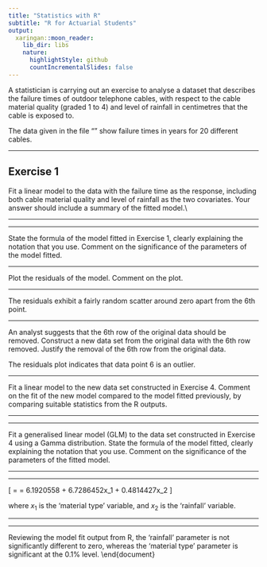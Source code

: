 ```yaml
---
title: "Statistics with R"
subtitle: "R for Actuarial Students"
output:
  xaringan::moon_reader:
    lib_dir: libs
    nature:
      highlightStyle: github
      countIncrementalSlides: false
---
```


\noindent A statistician is carrying out an exercise to analyse a dataset that describes the failure
times of outdoor telephone cables, with respect to the cable material quality (graded
1 to 4) and level of rainfall in centimetres that the cable is exposed to.


\noindent The data given in the file “\texttt{CablesDataset.csv}” show failure times in years for 20
different cables.



\begin{framed}\begin{verbatim}
# read the data
cables_data<-read.csv("CablesDataset.csv")
head(cables_data)
\end{verbatim} \end{framed}

\includegraphics[scale=1.5]{00-A1/images/CablesData_1_head.JPG}

---


## Exercise 1

\noindent  Fit a linear model to the data with the failure time as the response, including
both cable material quality and level of rainfall as the two covariates. Your
answer should include a summary of the fitted model.\\
\medskip 




\begin{framed}\begin{verbatim}
# fit the linear model

linear_model<-lm(Failure.Time~Material.Type + Rainfall,
cables_data)

# output the linear model fit summary statistics
summary(linear_model)
\end{verbatim} \end{framed}

---

\begin{verbatim}
   Call:
    lm(formula = Failure.Time ~ Material.Type +
        Rainfall, data = cables_data)
    
    Residuals:
          Min        1Q    Median        3Q       Max 
    -0.051313 -0.006694  0.002246  0.008590  0.025763 
    
    Coefficients:
                   Estimate Std. Error t value Pr(>|t|)    
    (Intercept)    0.081086   0.012659   6.406 6.52e-06 ***
    Material.Type -0.014499   0.003575  -4.055 0.000822 ***
    Rainfall       0.005591   0.046745   0.120 0.906200    
    ---
    Signif. codes:  0 ‘***’ 0.001 ‘**’ 0.01 ‘*’ 0.05 ‘.’ 0.1 ‘ ’ 1
    
    Residual standard error: 0.01627 on 17 degrees of freedom
    Multiple R-squared:  0.5326,	Adjusted R-squared:  0.4776 
    F-statistic: 9.687 on 2 and 17 DF,  p-value: 0.001556
    
\end{verbatim}    
 

---

\subsection*{Exercise 2}

State the formula of the model fitted in Exercise 1, clearly explaining the
notation that you use.
Comment on the significance of the parameters of the model fitted.


\includegraphics[scale=1.3]{00-A1/images/CablesData_2_modelsummary.JPG}


\noindent
\begin{itemize}
    \item From analysing the R output, we see that the fitted linear model is:
\[ \hat{y} = 0.081086 \;-;\ 0.014499x_1 \;+\; 0.005591x_2\]

where $x_1$ is the ‘material type’ variable, and $x_2$ is the ‘rainfall’ variable. $\hat{y}$ is the predicted failure time.


\item The R output shows that the ‘material type’ parameter is significantly
different to zero (at the 0.1\% level).
\item The ‘rainfall’ parameter is not significantly different to zero - this is
indicated by the t-tests shown in the fourth column of the R output.
\item The intercept is also significantly different to zero
\end{itemize}


---

\subsection*{Exercise 3}

\noindent Plot the residuals of the model. Comment on the plot.






\begin{framed}\begin{verbatim}
# obtain the residuals

residuals(linear_model)

\end{verbatim} \end{framed}


\includegraphics[scale=1.1]{00-A1/images/CablesData_3_residuals.JPG}


---

\begin{framed}\begin{verbatim}
# plot the residuals

plot(residuals(linear_model),
      pch=16,col="red",cex=1.4)

abline(h=0)

\end{verbatim} \end{framed}


\includegraphics[scale=0.8]{00-A1/images/CableData_4_Residuals.png}



\noindent The residuals exhibit a fairly random scatter around zero
apart from the 6th point.

---

\subsection*{Exercise 4}

\noindent An analyst suggests that the 6th row of the original data should be removed. Construct a new data set from the original data \textbf{\textit{CablesDataset.csv}}
with the 6th row removed. Justify the removal of the 6th row from the original data.


\begin{framed} \begin{verbatim}
# remove data point 6 and redefine the dataset

cables_data2 <- cables_data[-6,]
\end{verbatim} \end{framed}


\noindent The residuals plot indicates that data point 6 is an outlier.


---

\subsection*{Exercise 5}

\noindent Fit a linear model to the new data set constructed in Exercise 4. Comment on the fit of the new model compared to the model fitted previously, by comparing suitable statistics from the R
outputs.

\begin{framed}\begin{verbatim}
# refit the linear model

linear_model2 <- lm(Failure.Time~Material.Type + Rainfall,
    data = cables_data2)

summary(linear_model2)
\end{verbatim} \end{framed}


---

\begin{verbatim}
 
    Call:
    lm(formula = Failure.Time ~ Material.Type + Rainfall, 
        data = cables_data2)
    
    Residuals:
           Min         1Q     Median         3Q        Max 
    -0.0144060 -0.0082529 -0.0003768  0.0071557  0.0213878 
    
    Coefficients:
                   Estimate Std. Error t value Pr(>|t|)    
    (Intercept)    0.086629   0.008094  10.703 1.06e-08 ***
    Material.Type -0.015576   0.002275  -6.846 3.93e-06 ***
    Rainfall       0.005152   0.029621   0.174    0.864    
    ---
    Signif. codes:  0 ‘***’ 0.001 ‘**’ 0.01 ‘*’ 0.05 ‘.’ 0.1 ‘ ’ 1
    
    Residual standard error: 0.01031 on 16 degrees of freedom
    Multiple R-squared:  0.7756,	Adjusted R-squared:  0.7475 
    F-statistic: 27.64 on 2 and 16 DF,  p-value: 6.438e-06
\end{verbatim}

\begin{itemize}
    \item The adjusted $R^2$ statistic for the model fitted to the data with the outlier
removed is 0.7475. 
\item This shows an improved fit relative to the model fitted to all
20 data points, which had an adjusted $R^2$ statistic of 0.4776.
\end{itemize}


---

\subsection*{Exercise 6}
\noindent Fit a generalised linear model (GLM) to the data set constructed in
Exercise 4 using a Gamma distribution.
State the formula of the model fitted, clearly explaining
the notation that you use.
Comment on the significance of the parameters of the fitted model.


\begin{framed}\begin{verbatim}
# fit a Gamma GLM
gfit<-glm(Failure.Time~Material.Type+Rainfall,
        famil y= Gamma(link=inverse), 
        data = cables_data2)
\end{verbatim} \end{framed}

---

\begin{verbatim}

Call:
glm(formula = Failure.Time ~ Material.Type + Rainfall,
    family = Gamma(link = inverse), 
    data = cables_data2)

Deviance Residuals: 
     Min        1Q    Median        3Q       Max  
-0.26231  -0.14156  -0.03338   0.12850   0.25185  

Coefficients:
              Estimate Std. Error t value Pr(>|t|)    
(Intercept)     6.1921     2.6184   2.365    0.031 *  
Material.Type   6.7286     0.8359   8.050 5.12e-07 ***
Rainfall        0.4814    10.6244   0.045    0.964    
---
Signif. codes:  0 ‘***’ 0.001 ‘**’ 0.01 ‘*’ 0.05 ‘.’ 0.1 ‘ ’ 1

(Dispersion parameter for Gamma family taken to be 0.03085425)

    Null deviance: 2.99847  on 18  degrees of freedom
Residual deviance: 0.48503  on 16  degrees of freedom
AIC: -125.54

Number of Fisher Scoring iterations: 4

\end{verbatim}
---


\begin{framed}\begin{verbatim}
coef(gfit)
\end{verbatim} \end{framed}


\begin{verbatim}
> coef(gfit)
  (Intercept) Material.Type      Rainfall 
    6.1920558     6.7286452     0.4814427 
> 
\end{verbatim}



\[
\hat{\eta} = \frac{1}{\mu} 
= 6.1920558 + 6.7286452x_1 + 0.4814427x_2
\]

where $x_1$ is the ‘material type’ variable, and $x_2$ is the ‘rainfall’ variable.

---

\begin{framed}\begin{verbatim}
# review the model fit
summary(gfit)
\end{verbatim} \end{framed}


 \begin{verbatim}
    Call:
    glm(formula = Failure.Time ~ Material.Type + Rainfall, 
        family = Gamma(link = inverse), 
        data = cables_data2)
 ...
    
    Coefficients:
                  Estimate Std. Error t value Pr(>|t|)    
    (Intercept)     6.1921     2.6184   2.365    0.031 *  
    Material.Type   6.7286     0.8359   8.050 5.12e-07 ***
    Rainfall        0.4814    10.6244   0.045    0.964    
    ---
    Signif. codes:  0 ‘***’ 0.001 ‘**’ 0.01 ‘*’ 0.05 ‘.’ 0.1 ‘ ’ 1
    
    (Dispersion parameter for Gamma family taken to be 0.03085425)
    
        Null deviance: 2.99847  on 18  degrees of freedom
    Residual deviance: 0.48503  on 16  degrees of freedom
    AIC: -125.54
    
    Number of Fisher Scoring iterations: 4
\end{verbatim}

---

Reviewing the model fit output from R, the ‘rainfall’ parameter is not
significantly different to zero, whereas the ‘material type’ parameter is
significant at the 0.1\% level.
\end{document}
